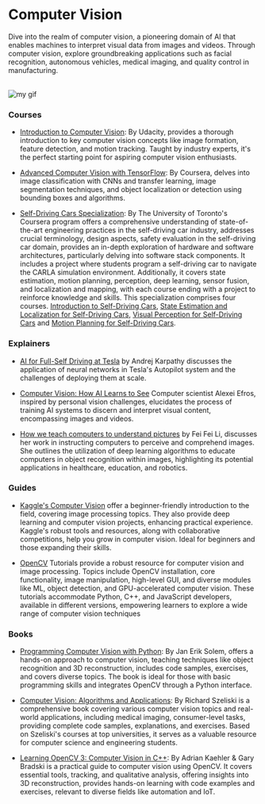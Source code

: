 # Computer Vision

Dive into the realm of computer vision, a pioneering domain of AI that enables machines to interpret visual data from images and videos. Through computer vision, explore groundbreaking applications such as facial recognition, autonomous vehicles, medical imaging, and quality control in manufacturing.

<br />

<Image src={myGif} alt="my gif" />

### Courses

- [Introduction to Computer Vision](https://www.udacity.com/course/introduction-to-computer-vision--ud810?irclickid=1avUlz3JOxyPWVCTF52YJzwKUkFTxA0h%3AWWlxA0&irgwc=1&utm_source=affiliate&utm_medium=&aff=2406137&utm_term=&utm_campaign=__&utm_content=&adid=786224): By Udacity, provides a thorough introduction to key computer vision concepts like image formation, feature detection, and motion tracking. Taught by industry experts, it's the perfect starting point for aspiring computer vision enthusiasts.

- [Advanced Computer Vision with TensorFlow](https://www.coursera.org/learn/advanced-computer-vision-with-tensorflow?irclickid=163TAH3JOxyPWVCTF52YJzwKUkFTxDS1%3AWWlxA0&irgwc=1&utm_medium=partners&utm_source=impact&utm_campaign=3310965&utm_content=b2c): By Coursera, delves into image classification with CNNs and transfer learning, image segmentation techniques, and object localization or detection using bounding boxes and algorithms.

- [Self-Driving Cars Specialization](https://www.coursera.org/specializations/self-driving-cars#courses): By The University of Toronto's Coursera program offers a comprehensive understanding of state-of-the-art engineering practices in the self-driving car industry, addresses crucial terminology, design aspects, safety evaluation in the self-driving car domain, provides an in-depth exploration of hardware and software architectures, particularly delving into software stack components. It includes a project where students program a self-driving car to navigate the CARLA simulation environment. Additionally, it covers state estimation, motion planning, perception, deep learning, sensor fusion, and localization and mapping, with each course ending with a project to reinforce knowledge and skills.
  This specialization comprises four courses.
  [Introduction to Self-Driving Cars](https://www.coursera.org/learn/intro-self-driving-cars?specialization=self-driving-cars),
  [State Estimation and Localization for Self-Driving Cars](https://www.coursera.org/learn/state-estimation-localization-self-driving-cars?specialization=self-driving-cars),
  [Visual Perception for Self-Driving Cars](https://www.coursera.org/learn/visual-perception-self-driving-cars?specialization=self-driving-cars) and
  [Motion Planning for Self-Driving Cars](https://www.coursera.org/learn/motion-planning-self-driving-cars?specialization=self-driving-cars).

### Explainers

- [AI for Full-Self Driving at Tesla](https://www.youtube.com/watch?v=hx7BXih7zx8) by Andrej Karpathy discusses the application of neural networks in Tesla's Autopilot system and the challenges of deploying them at scale.

- [Computer Vision: How AI Learns to See](https://www.youtube.com/watch?v=YOKPo-I6cgs&t=38s) Computer scientist Alexei Efros, inspired by personal vision challenges, elucidates the process of training AI systems to discern and interpret visual content, encompassing images and videos.

- [How we teach computers to understand pictures](https://www.youtube.com/watch?v=40riCqvRoMs) by Fei Fei Li, discusses her work in instructing computers to perceive and comprehend images. She outlines the utilization of deep learning algorithms to educate computers in object recognition within images, highlighting its potential applications in healthcare, education, and robotics.

### Guides

- [Kaggle's Computer Vision](https://www.kaggle.com/learn/computer-vision) offer a beginner-friendly introduction to the field, covering image processing topics. They also provide deep learning and computer vision projects, enhancing practical experience. Kaggle's robust tools and resources, along with collaborative competitions, help you grow in computer vision. Ideal for beginners and those expanding their skills.

- [OpenCV](https://docs.opencv.org/4.x/d9/df8/tutorial_root.html) Tutorials provide a robust resource for computer vision and image processing. Topics include OpenCV installation, core functionality, image manipulation, high-level GUI, and diverse modules like ML, object detection, and GPU-accelerated computer vision. These tutorials accommodate Python, C++, and JavaScript developers, available in different versions, empowering learners to explore a wide range of computer vision techniques

### Books

- [Programming Computer Vision with Python](http://programmingcomputervision.com/): By Jan Erik Solem, offers a hands-on approach to computer vision, teaching techniques like object recognition and 3D reconstruction, includes code samples, exercises, and covers diverse topics. The book is ideal for those with basic programming skills and integrates OpenCV through a Python interface.

- [Computer Vision: Algorithms and Applications](http://cv2.csie.ntu.edu.tw/CV2/2023/textbook.pdf): By Richard Szeliski is a comprehensive book covering various computer vision topics and real-world applications, including medical imaging, consumer-level tasks, providing complete code samples, explanations, and exercises. Based on Szeliski's courses at top universities, it serves as a valuable resource for computer science and engineering students.

- [Learning OpenCV 3: Computer Vision in C++](https://github.com/severus27/ML-books/blob/main/Learning%20OpenCV%203%20Computer%20vision%20in%20C%2B%2B.pdf): By Adrian Kaehler & Gary Bradski is a practical guide to computer vision using OpenCV. It covers essential tools, tracking, and qualitative analysis, offering insights into 3D reconstruction, provides hands-on learning with code examples and exercises, relevant to diverse fields like automation and IoT.
